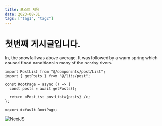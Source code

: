 ```yaml
---
title: 포스트 제목
date: 2023-08-01
tags: ["tag1", "tag2"]
---
```


# 첫번째 게시글입니다.

In, the snowfall was above average.
It was followed by a warm spring which caused
flood conditions in many of the nearby rivers.

```tsx
import PostList from "@/components/post/List";
import { getPosts } from "@/libs/post";

const RootPage = async () => {
  const posts = await getPosts();

  return <PostList postList={posts} />;
};

export default RootPage;
```

![NextJS](image.png)
